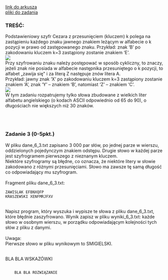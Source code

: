 
<div className="box_link"><a className="link" target="_blank" href="https://cke.gov.pl/images/_EGZAMIN_MATURALNY_OD_2015/Arkusze_egzaminacyjne/2016/formula_od_2015/MIN-R2_1P-162.pdf">link do arkusza</a>
<br/>
<a className="link" href="http://cke.gov.pl/images/_EGZAMIN_MATURALNY_OD_2015/Arkusze_egzaminacyjne/2016/formula_od_2015/Dane_PR2.zip" >pliki do zadania</a>
<br/>
</div>

### TREŚĆ:
Podstawieniowy szyfr Cezara z przesunięciem (kluczem) k polega na zastąpieniu każdego
znaku jawnego znakiem leżącym w alfabecie o k pozycji w prawo od zastępowanego znaku.
Przykład: znak ‘B’ po zakodowaniu kluczem k=3 zastąpiony zostanie znakiem ‘E’. <br/>
![](https://i.imgur.com/ePB4F8g.png)<br/>
Przy szyfrowaniu znaku należy postępować w sposób cykliczny, to znaczy, jeżeli znak nie
posiada w alfabecie następnika przesuniętego o k pozycji, to alfabet „zawija się" i za literą Z
następuje znów litera A.<br/>
Przykład: jawny znak ‘X’ po zakodowaniu kluczem k=3 zastąpiony zostanie znakiem ‘A’,
znak ‘Y’ – znakiem ‘B’, natomiast ‘Z’ – znakiem ‘C’. <br/>
![](https://i.imgur.com/Ikakpev.png)<br/>
W tym zadaniu rozpatrujemy tylko słowa zbudowane z wielkich liter alfabetu angielskiego
(o kodach ASCII odpowiednio od 65 do 90), o długościach nie większych niż 30 znaków. 

<br/><br/>


### Zadanie 3   (0-5pkt.)
W pliku dane_6_3.txt zapisano 3 000 par słów, po jednej parze w wierszu, oddzielonych
pojedynczym znakiem odstępu. Drugie słowo w każdej parze jest szyfrogramem pierwszego
z nieznanym kluczem.<br/>
Niektóre szyfrogramy są błędne, co oznacza, że niektóre litery w słowie zakodowano
z różnymi przesunięciami. Słowo ma zawsze tę samą długość co odpowiadający
mu szyfrogram.<br/><br/>
Fragment pliku dane_6_3.txt:<br/>
```
ZAWISLAK EFBNXQFP
KRASZEWSKI XENFMRJFXV
```
<br/>
<span className="bold">Napisz program</span>, który wyszuka i wypisze te słowa z pliku dane_6_3.txt, które błędnie
zaszyfrowano. Wynik zapisz w pliku wyniki_6_3.txt: każde słowo w osobnym wierszu,
w porządku odpowiadającym kolejności tych słów z pliku z danymi.<br/><br/>
<span className="bold">Uwaga</span>:<br/>
Pierwsze słowo w pliku wynikowym to SMIGIELSKI. 

<br/>
<br/>

<Dropdown title="WSKAZÓWKI">
    <p>
    BLA BLA WSKAZÓWKI
    </p>
</Dropdown>

<Dropdown title="PRZYKŁADOWE ROZWIĄZANIE">
    <Code>
    BLA BLA ROZWIĄZANIE
    </Code>
</Dropdown>